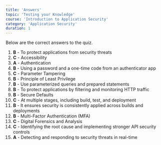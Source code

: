 ```yaml
---
title: 'Answers'
topic: 'Testing your Knowledge'
course: 'Introduction to Application Security'
category: 'Application Security'
duration: 1
---
```


Below are the correct answers to the quiz.

1. **B** - To protect applications from security threats
2. **C** - Accessibility
3. **A** - Authentication
4. **B** - Using a password and a one-time code from an authenticator app
5. **C** - Parameter Tampering
6. **B** - Principle of Least Privilege
7. **B** - Use parameterized queries and prepared statements
8. **B** - To protect applications by filtering and monitoring HTTP traffic
9. **B** - Secure Defaults
10. **C** - At multiple stages, including build, test, and deployment
11. **B** - It ensures security is consistently applied across builds and deployments
12. **B** - Multi-Factor Authentication (MFA)
13. **C** - Digital Forensics and Analysis
14. **C** - Identifying the root cause and implementing stronger API security controls
15. **A** - Detecting and responding to security threats in real-time
